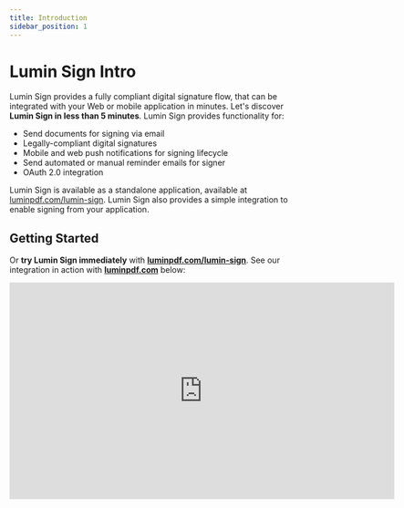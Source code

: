 ```yaml
---
title: Introduction
sidebar_position: 1
---
```


# Lumin Sign Intro

Lumin Sign provides a fully compliant digital signature flow, that can be integrated with your Web or mobile application in minutes. Let's discover **Lumin Sign in less than 5 minutes**. Lumin Sign provides functionality for:

* Send documents for signing via email
* Legally-compliant digital signatures
* Mobile and web push notifications for signing lifecycle
* Send automated or manual reminder emails for signer
* OAuth 2.0 integration

Lumin Sign is available as a standalone application, available at [luminpdf.com/lumin-sign](https://www.luminpdf.com/lumin-sign/). Lumin Sign also provides a simple integration to enable signing from your application.

## Getting Started

Or **try Lumin Sign immediately** with **[luminpdf.com/lumin-sign](https://www.luminpdf.com/lumin-sign/)**.
See our integration in action with **[luminpdf.com](https://www.luminpdf.com/)** below:

<iframe width="675" height="380" src="https://www.youtube.com/embed/EbMkweaCmWk" frameborder="0" allow="accelerometer; autoplay; encrypted-media; gyroscope; picture-in-picture" allowfullscreen></iframe>
